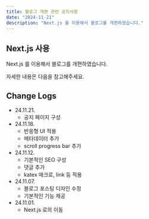 ```yaml
---
title: 블로그 개편 관련 공지사항
date: "2024-11-21"
description: "Next.js 를 이용해서 블로그를 개편하였습니다."
---
```


## Next.js 사용

Next.js 를 이용해서 블로그를 개편하였습니다.

자세한 내용은 다음을 참고해주세요.

## Change Logs

- 24.11.21.
  - 공지 페이지 구성
- 24.11.18.
  - 반응형 UI 적용
  - 메타데이터 추가
  - scroll progress bar 추가
- 24.11.12.
  - 기본적인 SEO 구성
  - 댓글 추가
  - katex 매크로, link 등 적용
- 24.11.07.
  - 블로그 포스팅 디자인 수정
  - 기본적인 기능 제공
- 24.11.01.
  - Next.js 로의 이동
